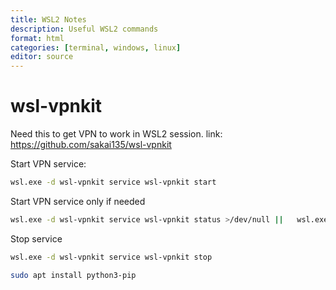```yaml
---
title: WSL2 Notes
description: Useful WSL2 commands
format: html
categories: [terminal, windows, linux]
editor: source
---
```






# wsl-vpnkit

Need this to get VPN to work in WSL2 session. link: <https://github.com/sakai135/wsl-vpnkit>

Start VPN service:

``` bash
wsl.exe -d wsl-vpnkit service wsl-vpnkit start
```

Start VPN service only if needed

``` bash
wsl.exe -d wsl-vpnkit service wsl-vpnkit status >/dev/null ||   wsl.exe -d wsl-vpnkit service wsl-vpnkit start
```

Stop service

``` bash
wsl.exe -d wsl-vpnkit service wsl-vpnkit stop
```

``` bash
sudo apt install python3-pip
```
